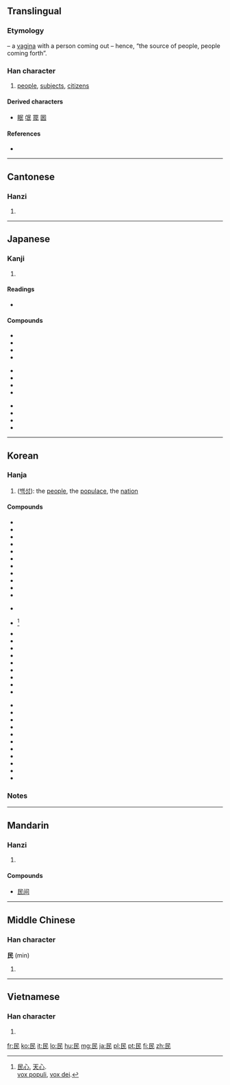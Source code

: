 {{also|艮|良}}
==Translingual==
{{stroke order}}

===Etymology===
{{liushu|p}} – a [[vagina]] with a person coming out – hence, “the source of people, people coming forth”.

===Han character===
{{Han char|rn=83|rad=氏|as=01|sn=5|four=7774<sub>7</sub>|canj=口女心 (RVP)}}

# [[people]], [[subjects]], [[citizens]]

====Derived characters====
* [[眠]] [[氓]] [[罠]] [[囻]]

====References====
* {{Han ref|kx=0598.010|dkj=17028|dj=0988.320|hdz=32131.010|uh=6C11|ud=27665|bh=A5C1|bd=42433}}

----

==Cantonese==

===Hanzi===
{{yue-hanzi|jyut=|y=man4}}

# {{defn|lang=yue|sort=氏01}}

----

==Japanese==

===Kanji===
{{ja-kanji|grade=4|rs=氏01}}

# {{defn|lang=ja|sort=氏01}}

====Readings====
* {{ja-readings|on=[[みん]] (min)|kun=[[たみ]] (tami)}}

====Compounds====
{{top3}}
*{{l|ja|sc=Jpan|民意|tr=みんい, min'i}}
*{{l|ja|sc=Jpan|民間|tr=みんかん, minkan}}
*{{l|ja|sc=Jpan|民業|tr=みんぎょう, mingyō}}
*{{l|ja|sc=Jpan|民権|tr=みんけん, minken}}
{{mid3}}
*{{l|ja|sc=Jpan|民主|tr=みんしゅ, minshu}}
*{{l|ja|sc=Jpan|民衆|tr=みんしゅう, minshū}}
*{{l|ja|sc=Jpan|民主主義|tr=みんしゅしゅぎ, minshushugi}}
*{{l|ja|sc=Jpan|民族|tr=みんぞく, minzoku}}
{{mid3}}
*{{l|ja|sc=Jpan|民族主義|tr=みんぞくしゅぎ, minzokushugi}}
*{{l|ja|sc=Jpan|国民|tr=こくみん, kokumin}}
*{{l|ja|sc=Jpan|市民|tr=しみん, shimin}}
*{{l|ja|sc=Jpan|市民活動|tr=しみんかつどう, shiminkatsudō}}
{{bottom}}

----

==Korean==

===Hanja===
{{ko-hanja|hangeul=민|rv=min|mr=min|y=min|eumhun=백성|ehrv=baekseong|ehmr=paeksŏng|ehy=paykseng}}
# ([[백성]]): the [[people]], the [[populace]], the [[nation]]

====Compounds====
{{top3}}
*{{l|ko|sc=Kore|民家|tr=[[민가]], min-ga}}
*{{l|ko|sc=Kore|民間|tr=[[민간]], mingan}}
*{{l|ko|sc=Kore|民權|tr=[[민권]], mingwon}}
*{{l|ko|sc=Kore|民道|tr=[[민도]], mindo}}
*{{l|ko|sc=Kore|民亂|tr=[[민란]], minran}}
*{{l|ko|sc=Kore|民泊|tr=[[민박]], minbag}}
*{{l|ko|sc=Kore|民法|tr=[[민법]], minbeob}}
*{{l|ko|sc=Kore|民兵|tr=[[민병]], minbyeong}}
*{{l|ko|sc=Kore|民事|tr=[[민사]], minsa}}
*{{l|ko|sc=Kore|民生|tr=[[민생]], minsaeng}}
*{{l|ko|sc=Kore|民選|tr=[[민선]], minseon}}
{{mid3}}
*{{l|ko|sc=Kore|民俗|tr=[[민속]], minsog}}
*{{l|ko|sc=Kore|民心|tr=[[민심]], minsim}} <ref>[[民心]], [[天心]]. <br> [[vox populi]], [[vox dei]]. </ref> 
*{{l|ko|sc=Kore|民營|tr=[[민영]], minyeong}}
*{{l|ko|sc=Kore|民謠|tr=[[민요]], minyo}}
*{{l|ko|sc=Kore|民願|tr=[[민원]], minwon}}
*{{l|ko|sc=Kore|民意|tr=[[민의]], minui}}
*{{l|ko|sc=Kore|民政|tr=[[민정]], minjeong}}
*{{l|ko|sc=Kore|民族|tr=[[민족]], minjog}}
*{{l|ko|sc=Kore|民主|tr=[[민주]], minju}}
*{{l|ko|sc=Kore|民衆|tr=[[민중]], minjung}}
*{{l|ko|sc=Kore|民弊|tr=[[민폐]], minpye}}
{{mid3}}
*{{l|ko|sc=Kore|公民|tr=[[공민]], gongmin}}
*{{l|ko|sc=Kore|僑民|tr=[[교민]], gyomin}}
*{{l|ko|sc=Kore|國民|tr=[[국민]], gukmin}}
*{{l|ko|sc=Kore|農民|tr=[[농민]], nongmin}}
*{{l|ko|sc=Kore|常民|tr=[[상민]], sangmin}}
*{{l|ko|sc=Kore|庶民|tr=[[서민]], seomin}}
*{{l|ko|sc=Kore|選民|tr=[[선민]], seonmin}}
*{{l|ko|sc=Kore|市民|tr=[[시민]], simin}}
*{{l|ko|sc=Kore|人民|tr=[[인민]], inmin}}
*{{l|ko|sc=Kore|住民|tr=[[주민]], jumin}}
*{{l|ko|sc=Kore|平民|tr=[[평민]], pyeongmin}}
{{bottom}}

===Notes===
<references /> 
----

==Mandarin==

===Hanzi===
{{cmn-hanzi|pin=[[mín]] ([[min2]]), [[méng]] ([[meng2]])|wg=meng<sup>2</sup>, min<sup>2</sup>}}
# {{defn|lang=cmn|sort=氏01}}

====Compounds====
*[[民间]]

----

==Middle Chinese==

===Han character===
'''民''' (min)

# {{defn|lang=zhx-mid}}

----

==Vietnamese==

===Han character===
{{vi-hantu|[[dân]], [[rân]]|rs=氏01}}

# {{defn|lang=vi|sort=氏01}}

[[fr:民]]
[[ko:民]]
[[it:民]]
[[lo:民]]
[[hu:民]]
[[mg:民]]
[[ja:民]]
[[pl:民]]
[[pt:民]]
[[fi:民]]
[[zh:民]]